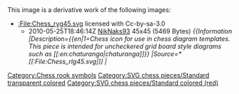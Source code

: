 {{Information
|Description={{en|1=Chess icon for use in chess diagram templates.   This piece is intended for uncheckered grid board style diagrams such as [[:en:chaturanga|chaturanga]]}}
|Source=*[[:File:Chess_rrg45.svg|Chess_rrg45.svg]]
|Date=2010-05-27 14:34 (UTC)
|Author=*[[:File:Chess_rrg45.svg|Chess_rrg45.svg]]: *[[:File:Chess_rlg45.svg|Chess_rlg45.svg]]: [[User:Spinningspark|'''<font style="background:#FFF090;color:#00C000">Sp<font style="background:#FFF0A0;color:#80C000">in<font style="color:#C08000">ni</font></font><font style="color:#C00000">ng</font></font><font style="color:#2820F0">Spark</font>''']] real life identity: SHA-1 commitment ba62ca25da3fee2f8f36c101994f571c151abee7
*derivative work: [[User:NikNaks93|NikNaks93]] ([[User talk:NikNaks93|<span class="signature-talk">talk</span>]])
*derivative work: [[User:NikNaks93|<b><font color="1100BB">Nik</font><font color="1F9612">Naks</font></b>]] <sub>[[User talk:NikNaks93|talk]] - [[User:NikNaks93/Gallery|gallery]] - [[w:User:NikNaks93|wikipedia]]</sub>
|Permission=
|other_versions=
}}

{{self|Cc-by-sa-3.0}}

== {{original upload log}} ==
This image is a derivative work of the following images:

*[[:File:Chess_ryg45.svg]] licensed with Cc-by-sa-3.0
**2010-05-25T18:46:14Z [[User:NikNaks93|NikNaks93]] 45x45 (5469 Bytes) ''<nowiki>{{Information |Description={{en|1=Chess icon for use in chess diagram templates.   This piece is intended for uncheckered grid board style diagrams such as [[:en:chaturanga|chaturanga]]}} |Source=*[[:File:Chess_rlg45.svg|]] |</nowiki>''

{{Uploaded with derivativeFX}}

[[Category:Chess rook symbols]]
[[Category:SVG chess pieces/Standard transparent colored]]
[[Category:SVG chess pieces/Standard colored (red)]]